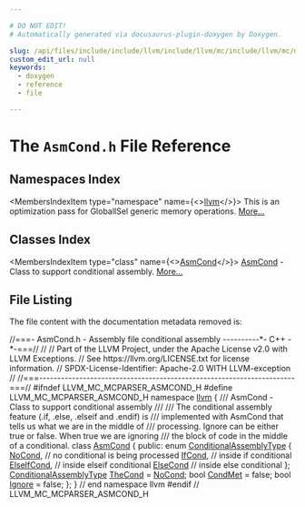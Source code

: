 ```yaml
---

# DO NOT EDIT!
# Automatically generated via docusaurus-plugin-doxygen by Doxygen.

slug: /api/files/include/include/llvm/include/llvm/mc/include/llvm/mc/mcparser/asmcond-h
custom_edit_url: null
keywords:
  - doxygen
  - reference
  - file

---
```





# The `AsmCond.h` File Reference

<DoxygenPage pluginConfig={pluginConfig}>



## Namespaces Index

<MembersIndex>

<MembersIndexItem
  type="namespace"
  name={<><a href="/docs/api/namespaces/llvm">llvm</a></>}>
This is an optimization pass for GlobalISel generic memory operations. <a href="/docs/api/namespaces/llvm/#details">More...</a>
</MembersIndexItem>

</MembersIndex>

## Classes Index

<MembersIndex>

<MembersIndexItem
  type="class"
  name={<><a href="/docs/api/classes/llvm/asmcond">AsmCond</a></>}>
<a href="/docs/api/classes/llvm/asmcond">AsmCond</a> - Class to support conditional assembly. <a href="/docs/api/classes/llvm/asmcond/#details">More...</a>
</MembersIndexItem>

</MembersIndex>


## File Listing

The file content with the documentation metadata removed is:

<ProgramListing>

<Link id="l00001" /><CodeLine lineNumber="1"><Highlight kind="comment">//===- AsmCond.h - Assembly file conditional assembly  ----------&#42;- C++ -&#42;-===//</Highlight><Highlight kind="normal"></Highlight></CodeLine>
<Link id="l00002" /><CodeLine lineNumber="2"><Highlight kind="normal"></Highlight><Highlight kind="comment">//</Highlight><Highlight kind="normal"></Highlight></CodeLine>
<Link id="l00003" /><CodeLine lineNumber="3"><Highlight kind="normal"></Highlight><Highlight kind="comment">// Part of the LLVM Project, under the Apache License v2.0 with LLVM Exceptions.</Highlight><Highlight kind="normal"></Highlight></CodeLine>
<Link id="l00004" /><CodeLine lineNumber="4"><Highlight kind="normal"></Highlight><Highlight kind="comment">// See https://llvm.org/LICENSE.txt for license information.</Highlight><Highlight kind="normal"></Highlight></CodeLine>
<Link id="l00005" /><CodeLine lineNumber="5"><Highlight kind="normal"></Highlight><Highlight kind="comment">// SPDX-License-Identifier: Apache-2.0 WITH LLVM-exception</Highlight><Highlight kind="normal"></Highlight></CodeLine>
<Link id="l00006" /><CodeLine lineNumber="6"><Highlight kind="normal"></Highlight><Highlight kind="comment">//</Highlight><Highlight kind="normal"></Highlight></CodeLine>
<Link id="l00007" /><CodeLine lineNumber="7"><Highlight kind="normal"></Highlight><Highlight kind="comment">//===----------------------------------------------------------------------===//</Highlight><Highlight kind="normal"></Highlight></CodeLine>
<Link id="l00008" /><CodeLine lineNumber="8"><Highlight kind="normal"></Highlight></CodeLine>
<Link id="l00009" /><CodeLine lineNumber="9"><Highlight kind="normal"></Highlight><Highlight kind="preprocessor">#ifndef LLVM&#95;MC&#95;MCPARSER&#95;ASMCOND&#95;H</Highlight><Highlight kind="normal"></Highlight></CodeLine>
<Link id="l00010" /><CodeLine lineNumber="10"><Highlight kind="normal"></Highlight><Highlight kind="preprocessor">#define LLVM&#95;MC&#95;MCPARSER&#95;ASMCOND&#95;H</Highlight><Highlight kind="normal"></Highlight></CodeLine>
<Link id="l00011" /><CodeLine lineNumber="11"><Highlight kind="normal"></Highlight></CodeLine>
<Link id="l00012" /><CodeLine lineNumber="12"><Highlight kind="normal"></Highlight><Highlight kind="keyword">namespace </Highlight><Highlight kind="normal"><a href="/docs/api/namespaces/llvm">llvm</a> &#123;</Highlight></CodeLine>
<Link id="l00013" /><CodeLine lineNumber="13"><Highlight kind="normal"></Highlight><Highlight kind="comment"></Highlight></CodeLine>
<Link id="l00014" /><CodeLine lineNumber="14"><Highlight kind="comment">/// AsmCond - Class to support conditional assembly</Highlight></CodeLine>
<Link id="l00015" /><CodeLine lineNumber="15"><Highlight kind="comment">///</Highlight></CodeLine>
<Link id="l00016" /><CodeLine lineNumber="16"><Highlight kind="comment">/// The conditional assembly feature (.if, .else, .elseif and .endif) is</Highlight></CodeLine>
<Link id="l00017" /><CodeLine lineNumber="17"><Highlight kind="comment">/// implemented with AsmCond that tells us what we are in the middle of</Highlight></CodeLine>
<Link id="l00018" /><CodeLine lineNumber="18"><Highlight kind="comment">/// processing.  Ignore can be either true or false.  When true we are ignoring</Highlight></CodeLine>
<Link id="l00019" /><CodeLine lineNumber="19"><Highlight kind="comment">/// the block of code in the middle of a conditional.</Highlight><Highlight kind="normal"></Highlight></CodeLine>
<Link id="l00020" /><CodeLine lineNumber="20"><Highlight kind="normal"></Highlight></CodeLine>
<Link id="l00021" /><CodeLine lineNumber="21" lineLink="/docs/api/classes/llvm/asmcond"><Highlight kind="normal"></Highlight><Highlight kind="keyword">class </Highlight><Highlight kind="normal"><a href="/docs/api/classes/llvm/asmcond">AsmCond</a> &#123;</Highlight></CodeLine>
<Link id="l00022" /><CodeLine lineNumber="22"><Highlight kind="normal"></Highlight><Highlight kind="keyword">public</Highlight><Highlight kind="normal">:</Highlight></CodeLine>
<Link id="l00023" /><CodeLine lineNumber="23" lineLink="/docs/api/classes/llvm/asmcond/#aff544130617462052044ecd6b065bf60"><Highlight kind="normal">  </Highlight><Highlight kind="keyword">enum</Highlight><Highlight kind="normal"> <a href="/docs/api/classes/llvm/asmcond/#aff544130617462052044ecd6b065bf60">ConditionalAssemblyType</a> &#123;</Highlight></CodeLine>
<Link id="l00024" /><CodeLine lineNumber="24" lineLink="/docs/api/classes/llvm/asmcond/#aff544130617462052044ecd6b065bf60a349f6da2e3e0e73737f2b7f657521651"><Highlight kind="normal">    <a href="/docs/api/classes/llvm/asmcond/#aff544130617462052044ecd6b065bf60a349f6da2e3e0e73737f2b7f657521651">NoCond</a>,     </Highlight><Highlight kind="comment">// no conditional is being processed</Highlight><Highlight kind="normal"></Highlight></CodeLine>
<Link id="l00025" /><CodeLine lineNumber="25" lineLink="/docs/api/classes/llvm/asmcond/#aff544130617462052044ecd6b065bf60aaa805018402e7bb125924a3d0057656d"><Highlight kind="normal">    <a href="/docs/api/classes/llvm/asmcond/#aff544130617462052044ecd6b065bf60aaa805018402e7bb125924a3d0057656d">IfCond</a>,     </Highlight><Highlight kind="comment">// inside if conditional</Highlight><Highlight kind="normal"></Highlight></CodeLine>
<Link id="l00026" /><CodeLine lineNumber="26" lineLink="/docs/api/classes/llvm/asmcond/#aff544130617462052044ecd6b065bf60ae3658550bda145f097d2524419cbf7a7"><Highlight kind="normal">    <a href="/docs/api/classes/llvm/asmcond/#aff544130617462052044ecd6b065bf60ae3658550bda145f097d2524419cbf7a7">ElseIfCond</a>, </Highlight><Highlight kind="comment">// inside elseif conditional</Highlight><Highlight kind="normal"></Highlight></CodeLine>
<Link id="l00027" /><CodeLine lineNumber="27" lineLink="/docs/api/classes/llvm/asmcond/#aff544130617462052044ecd6b065bf60a933d3702a50109e4d49c0d23a01ecfaa"><Highlight kind="normal">    <a href="/docs/api/classes/llvm/asmcond/#aff544130617462052044ecd6b065bf60a933d3702a50109e4d49c0d23a01ecfaa">ElseCond</a>    </Highlight><Highlight kind="comment">// inside else conditional</Highlight><Highlight kind="normal"></Highlight></CodeLine>
<Link id="l00028" /><CodeLine lineNumber="28"><Highlight kind="normal">  &#125;;</Highlight></CodeLine>
<Link id="l00029" /><CodeLine lineNumber="29"><Highlight kind="normal"></Highlight></CodeLine>
<Link id="l00030" /><CodeLine lineNumber="30" lineLink="/docs/api/classes/llvm/asmcond/#ab5ad0559afdf12eaa55b0e4f3165d08b"><Highlight kind="normal">  <a href="/docs/api/classes/llvm/asmcond/#aff544130617462052044ecd6b065bf60">ConditionalAssemblyType</a> <a href="/docs/api/classes/llvm/asmcond/#ab5ad0559afdf12eaa55b0e4f3165d08b">TheCond</a> = <a href="/docs/api/classes/llvm/asmcond/#aff544130617462052044ecd6b065bf60a349f6da2e3e0e73737f2b7f657521651">NoCond</a>;</Highlight></CodeLine>
<Link id="l00031" /><CodeLine lineNumber="31" lineLink="/docs/api/classes/llvm/asmcond/#afa4c4a0b442e11247ebcad181efb556c"><Highlight kind="normal">  </Highlight><Highlight kind="keywordtype">bool</Highlight><Highlight kind="normal"> <a href="/docs/api/classes/llvm/asmcond/#afa4c4a0b442e11247ebcad181efb556c">CondMet</a> = </Highlight><Highlight kind="keyword">false</Highlight><Highlight kind="normal">;</Highlight></CodeLine>
<Link id="l00032" /><CodeLine lineNumber="32" lineLink="/docs/api/classes/llvm/asmcond/#ab86a4572bd9b87223e026101d390cb46"><Highlight kind="normal">  </Highlight><Highlight kind="keywordtype">bool</Highlight><Highlight kind="normal"> <a href="/docs/api/classes/llvm/asmcond/#ab86a4572bd9b87223e026101d390cb46">Ignore</a> = </Highlight><Highlight kind="keyword">false</Highlight><Highlight kind="normal">;</Highlight></CodeLine>
<Link id="l00033" /><CodeLine lineNumber="33"><Highlight kind="normal">&#125;;</Highlight></CodeLine>
<Link id="l00034" /><CodeLine lineNumber="34"><Highlight kind="normal"></Highlight></CodeLine>
<Link id="l00035" /><CodeLine lineNumber="35"><Highlight kind="normal">&#125; </Highlight><Highlight kind="comment">// end namespace llvm</Highlight><Highlight kind="normal"></Highlight></CodeLine>
<Link id="l00036" /><CodeLine lineNumber="36"><Highlight kind="normal"></Highlight></CodeLine>
<Link id="l00037" /><CodeLine lineNumber="37"><Highlight kind="normal"></Highlight><Highlight kind="preprocessor">#endif </Highlight><Highlight kind="comment">// LLVM&#95;MC&#95;MCPARSER&#95;ASMCOND&#95;H</Highlight><Highlight kind="normal"></Highlight></CodeLine>

</ProgramListing>


</DoxygenPage>
